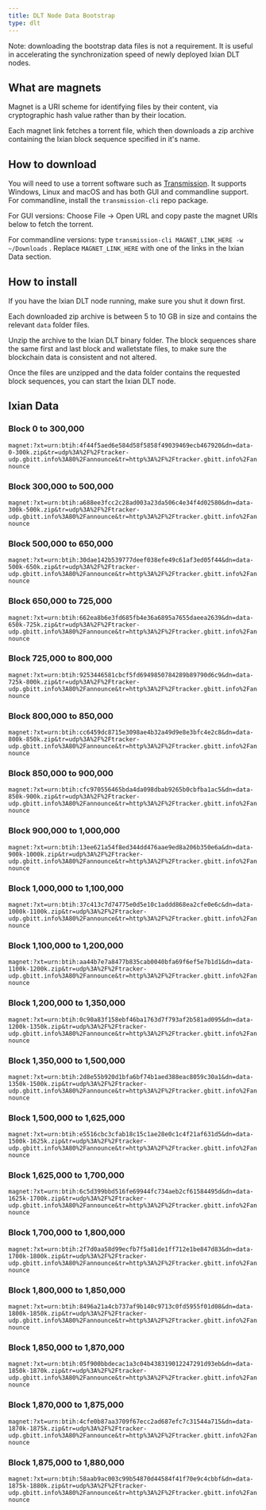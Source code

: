 ```yaml
---
title: DLT Node Data Bootstrap
type: dlt
---
```


Note: downloading the bootstrap data files is not a requirement. It is useful in accelerating the synchronization speed of newly deployed Ixian DLT nodes.

## What are magnets
Magnet is a URI scheme for identifying files by their content, via cryptographic hash value rather than by their location.

Each magnet link fetches a torrent file, which then downloads a zip archive containing the Ixian block sequence specified in it's name.

## How to download
You will need to use a torrent software such as [Transmission](https://transmissionbt.com). It supports Windows, Linux and macOS and has both GUI and commandline support.
For commandline, install the `transmission-cli` repo package.

For GUI versions: Choose File -> Open URL and copy paste the magnet URIs below to fetch the torrent.

For commandline versions: type `transmission-cli MAGNET_LINK_HERE -w ~/Downloads` . Replace `MAGNET_LINK_HERE` with one of the links in the Ixian Data section.

## How to install

If you have the Ixian DLT node running, make sure you shut it down first.

Each downloaded zip archive is between 5 to 10 GB in size and contains the relevant `data` folder files.

Unzip the archive to the Ixian DLT binary folder. The block sequences share the same first and last block and walletstate files, to make sure the blockchain data is consistent and not altered.

Once the files are unzipped and the data folder contains the requested block sequences, you can start the Ixian DLT node.

## Ixian Data
### Block 0 to 300,000
`magnet:?xt=urn:btih:4f44f5aed6e584d58f5858f49039469ecb467920&dn=data-0-300k.zip&tr=udp%3A%2F%2Ftracker-udp.gbitt.info%3A80%2Fannounce&tr=http%3A%2F%2Ftracker.gbitt.info%2Fannounce`

### Block 300,000 to 500,000
`magnet:?xt=urn:btih:a688ee3fcc2c28ad003a23da506c4e34f4d02580&dn=data-300k-500k.zip&tr=udp%3A%2F%2Ftracker-udp.gbitt.info%3A80%2Fannounce&tr=http%3A%2F%2Ftracker.gbitt.info%2Fannounce`

### Block 500,000 to 650,000
`magnet:?xt=urn:btih:30dae142b539777deef038efe49c61af3ed05f44&dn=data-500k-650k.zip&tr=udp%3A%2F%2Ftracker-udp.gbitt.info%3A80%2Fannounce&tr=http%3A%2F%2Ftracker.gbitt.info%2Fannounce`

### Block 650,000 to 725,000
`magnet:?xt=urn:btih:662ea8b6e3fd685fb4e36a6895a7655daeea2639&dn=data-650k-725k.zip&tr=udp%3A%2F%2Ftracker-udp.gbitt.info%3A80%2Fannounce&tr=http%3A%2F%2Ftracker.gbitt.info%2Fannounce`

### Block 725,000 to 800,000
`magnet:?xt=urn:btih:9253446581cbcf5fd6949850784289b89790d6c9&dn=data-725k-800k.zip&tr=udp%3A%2F%2Ftracker-udp.gbitt.info%3A80%2Fannounce&tr=http%3A%2F%2Ftracker.gbitt.info%2Fannounce`

### Block 800,000 to 850,000
`magnet:?xt=urn:btih:cc6459dc8715e3098ae4b32a49d9e8e3bfc4e2c8&dn=data-800k-850k.zip&tr=udp%3A%2F%2Ftracker-udp.gbitt.info%3A80%2Fannounce&tr=http%3A%2F%2Ftracker.gbitt.info%2Fannounce`

### Block 850,000 to 900,000
`magnet:?xt=urn:btih:cfc970556465bda4da098dbab9265b0cbfba1ac5&dn=data-850k-900k.zip&tr=udp%3A%2F%2Ftracker-udp.gbitt.info%3A80%2Fannounce&tr=http%3A%2F%2Ftracker.gbitt.info%2Fannounce`

### Block 900,000 to 1,000,000
`magnet:?xt=urn:btih:13ee621a54f8ed344dd476aae9ed8a206b350e6a&dn=data-900k-1000k.zip&tr=udp%3A%2F%2Ftracker-udp.gbitt.info%3A80%2Fannounce&tr=http%3A%2F%2Ftracker.gbitt.info%2Fannounce`

### Block 1,000,000 to 1,100,000
`magnet:?xt=urn:btih:37c413c7d74775e0d5e10c1addd868ea2cfe0e6c&dn=data-1000k-1100k.zip&tr=udp%3A%2F%2Ftracker-udp.gbitt.info%3A80%2Fannounce&tr=http%3A%2F%2Ftracker.gbitt.info%2Fannounce`

### Block 1,100,000 to 1,200,000
`magnet:?xt=urn:btih:aa44b7e7a8477b835cab0040bfa69f6ef5e7b1d1&dn=data-1100k-1200k.zip&tr=udp%3A%2F%2Ftracker-udp.gbitt.info%3A80%2Fannounce&tr=http%3A%2F%2Ftracker.gbitt.info%2Fannounce`

### Block 1,200,000 to 1,350,000
`magnet:?xt=urn:btih:0c90a83f158ebf46ba1763d7f793af2b581ad095&dn=data-1200k-1350k.zip&tr=udp%3A%2F%2Ftracker-udp.gbitt.info%3A80%2Fannounce&tr=http%3A%2F%2Ftracker.gbitt.info%2Fannounce`

### Block 1,350,000 to 1,500,000
`magnet:?xt=urn:btih:2d8e55b920d1bfa6bf74b1aed388eac8059c30a1&dn=data-1350k-1500k.zip&tr=udp%3A%2F%2Ftracker-udp.gbitt.info%3A80%2Fannounce&tr=http%3A%2F%2Ftracker.gbitt.info%2Fannounce`

### Block 1,500,000 to 1,625,000
`magnet:?xt=urn:btih:e5516cbc3cfab18c15c1ae28e0c1c4f21af631d5&dn=data-1500k-1625k.zip&tr=udp%3A%2F%2Ftracker-udp.gbitt.info%3A80%2Fannounce&tr=http%3A%2F%2Ftracker.gbitt.info%2Fannounce`

### Block 1,625,000 to 1,700,000
`magnet:?xt=urn:btih:6c5d399bbd516fe69944fc734aeb2cf61584495d&dn=data-1625k-1700k.zip&tr=udp%3A%2F%2Ftracker-udp.gbitt.info%3A80%2Fannounce&tr=http%3A%2F%2Ftracker.gbitt.info%2Fannounce`

### Block 1,700,000 to 1,800,000
`magnet:?xt=urn:btih:2f7d0aa58d99ecfb7f5a81de1ff712e1be847d83&dn=data-1700k-1800k.zip&tr=udp%3A%2F%2Ftracker-udp.gbitt.info%3A80%2Fannounce&tr=http%3A%2F%2Ftracker.gbitt.info%2Fannounce`

### Block 1,800,000 to 1,850,000
`magnet:?xt=urn:btih:8496a21a4cb737af9b140c9713c0fd5955f01d08&dn=data-1800k-1850k.zip&tr=udp%3A%2F%2Ftracker-udp.gbitt.info%3A80%2Fannounce&tr=http%3A%2F%2Ftracker.gbitt.info%2Fannounce`

### Block 1,850,000 to 1,870,000
`magnet:?xt=urn:btih:05f900bbdecac1a3c04b438319012247291d93eb&dn=data-1850k-1870k.zip&tr=udp%3A%2F%2Ftracker-udp.gbitt.info%3A80%2Fannounce&tr=http%3A%2F%2Ftracker.gbitt.info%2Fannounce`

### Block 1,870,000 to 1,875,000
`magnet:?xt=urn:btih:4cfe0b87aa3709f67ecc2ad687efc7c31544a715&dn=data-1870k-1875k.zip&tr=udp%3A%2F%2Ftracker-udp.gbitt.info%3A80%2Fannounce&tr=http%3A%2F%2Ftracker.gbitt.info%2Fannounce`

### Block 1,875,000 to 1,880,000
`magnet:?xt=urn:btih:58aab9ac003c99b54870d44584f41f70e9c4cbbf&dn=data-1875k-1880k.zip&tr=udp%3A%2F%2Ftracker-udp.gbitt.info%3A80%2Fannounce&tr=http%3A%2F%2Ftracker.gbitt.info%2Fannounce`
